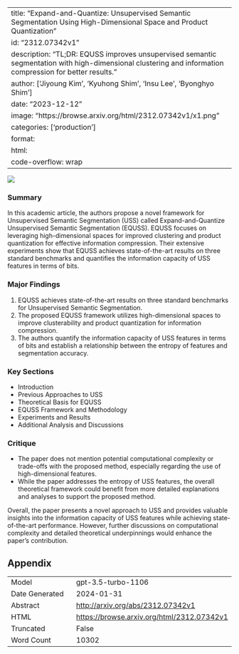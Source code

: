 
---
title: "Expand-and-Quantize: Unsupervised Semantic Segmentation Using High-Dimensional Space and Product Quantization"
id: "2312.07342v1"
description: "TL;DR: EQUSS improves unsupervised semantic segmentation with high-dimensional clustering and information compression for better results."
author: ['Jiyoung Kim', 'Kyuhong Shim', 'Insu Lee', 'Byonghyo Shim']
date: "2023-12-12"
image: "https://browse.arxiv.org/html/2312.07342v1/x1.png"
categories: ['production']
format:
  html:
    code-overflow: wrap
---

![](https://browse.arxiv.org/html/2312.07342v1/x1.png)

### Summary
In this academic article, the authors propose a novel framework for Unsupervised Semantic Segmentation (USS) called Expand-and-Quantize Unsupervised Semantic Segmentation (EQUSS). EQUSS focuses on leveraging high-dimensional spaces for improved clustering and product quantization for effective information compression. Their extensive experiments show that EQUSS achieves state-of-the-art results on three standard benchmarks and quantifies the information capacity of USS features in terms of bits.

### Major Findings
1. EQUSS achieves state-of-the-art results on three standard benchmarks for Unsupervised Semantic Segmentation.
2. The proposed EQUSS framework utilizes high-dimensional spaces to improve clusterability and product quantization for information compression.
3. The authors quantify the information capacity of USS features in terms of bits and establish a relationship between the entropy of features and segmentation accuracy.

### Key Sections
- Introduction
- Previous Approaches to USS
- Theoretical Basis for EQUSS
- EQUSS Framework and Methodology
- Experiments and Results
- Additional Analysis and Discussions

### Critique
- The paper does not mention potential computational complexity or trade-offs with the proposed method, especially regarding the use of high-dimensional features.
- While the paper addresses the entropy of USS features, the overall theoretical framework could benefit from more detailed explanations and analyses to support the proposed method.

Overall, the paper presents a novel approach to USS and provides valuable insights into the information capacity of USS features while achieving state-of-the-art performance. However, further discussions on computational complexity and detailed theoretical underpinnings would enhance the paper's contribution.

## Appendix

|          |          |
|----------|----------|
| Model     | gpt-3.5-turbo-1106       |
| Date Generated     | 2024-01-31       |
| Abstract | [http://arxiv.org/abs/2312.07342v1](http://arxiv.org/abs/2312.07342v1)        |
| HTML     | [https://browse.arxiv.org/html/2312.07342v1](https://browse.arxiv.org/html/2312.07342v1)       |
| Truncated       | False       |
| Word Count       | 10302       |
